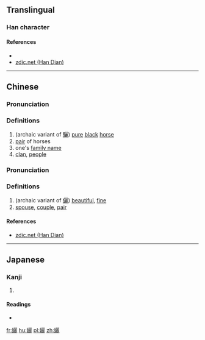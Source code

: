==Translingual==

===Han character===
{{Han char|rn=38|rad=女|as=19|sn=22|four=41411|canj=VMMP|ids=⿰女麗}}

====References====
* {{Han ref|kx=0274.220|dkj=06911|dj=0542.400|hdz=21091.050|uh=5B4B|ud=23371|bh=F6DB|bd=63195}}
*[http://www.zdic.net/zd/zi/ZdicE5ZdicADZdic8B.htm zdic.net (Han Dian)]

----

==Chinese==
{{zh-forms|s=㛤}}

===Pronunciation===
{{zh-pron
|m=lí
|c=lei4
|mc=y
|oc=y
|ma=
|cat=
}}

===Definitions===
# (archaic variant of [[驪]]) [[pure]] [[black]] [[horse]]
# [[pair]] of horses
# one's [[family name]]
# [[clan]], [[people]]

===Pronunciation===
{{zh-pron
|m=lì
|c=
|mc=
|oc=
|ma=
|cat=
}}

===Definitions===
# (archaic variant of [[儷]]) [[beautiful]], [[fine]]
# [[spouse]], [[couple]], [[pair]]

====References====
*[http://www.zdic.net/zd/zi/ZdicE5ZdicADZdic8B.htm zdic.net (Han Dian)]

----

==Japanese==

===Kanji===
{{ja-kanji|grade=|rs=女19}}

# {{defn|lang=ja|sort=女19}}

====Readings====
* {{ja-readings|on=[[り]] (ri), [[れい]] (rei), [[らい]] (rai)|kun=[[また]] (mata), [[あざな]] (azana)}}

[[fr:孋]]
[[hu:孋]]
[[pl:孋]]
[[zh:孋]]